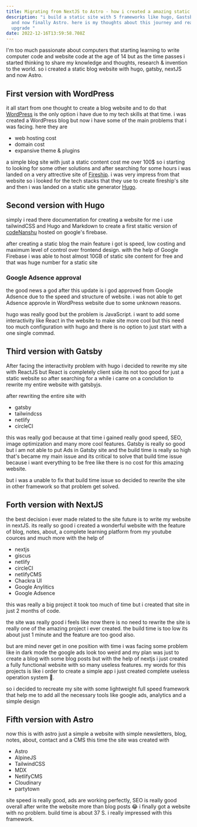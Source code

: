 ```yaml
---
title: Migrating from NextJS to Astro - how i created a amazing static website
description: "i build a static site with 5 frameworks like hugo, Gastsby, Nextjs
  and now finally Astro. here is my thoughts about this journey and reasons to
  upgrade "
date: 2022-12-16T13:59:58.708Z
---
```

I'm too much passionate about computers that starting learning to write computer code and website code at the age of 14 but as the time passes i started thinking to share my knowledge and thoughts, research & invention to the world. so i created a static blog website with hugo, gatsby, nextJS and now Astro.

## First version with WordPress

i﻿t all start from one thought to create a blog website and to do that [WordPress](https://wordpress.org) is the only option i have due to my tech skills at that time. i was created a WordPress blog but now i have some of the main problems that i was facing. here they are

* w﻿eb hosting cost
* d﻿omain cost
* expansive theme & plugins

a﻿ simple blog site with just a static content cost me over 100$ so i starting to looking for some other solutions and after searching for some hours i was landed on a very attrective site of [Fireship](https://fireship.io). i was very impress from that website so i looked for the tech stacks that they use to create fireship's site and then i was landed on a static site generator [Hugo](https://gohugo.io).

## Second version with Hugo

s﻿imply i read there documentation for creating a website for me i use tailwindCSS and Hugo and Markdown to create a first staitic version of [codeNanshu](https://codenanshu.in) hosted on google's firebase.

a﻿fter creating a static blog the main feature i got is speed, low costing and maximum level of control over frontend design. with the help of Google Firebase i was able to host almost 10GB of static site content for free and that was huge number for a static site

### G﻿oogle Adsence approval

the good news a god after this update is i god approved from Google Adsence due to the speed and structure of website. i was not able to get Adsence approvle in WordPress website due to some unknown reasons.

h﻿ugo was really good but the problem is JavaScript. i want to add some interactivity like React in the website to make site more cool but this need too much configuration with hugo and there is no option to just start with a one single commad.

## Third version with Gatsby

After facing the interactivity problem with hugo i decided to rewrite my site with ReactJS but React is completely client side its not too good for just a static website so after searching for a while i came on a conclution to rewrite my entire website with gatsbyjs.

after rewriting the entire site with

* g﻿atsby
* t﻿ailwindcss
* n﻿etlify
* c﻿ircleCI

t﻿his was really god because at that time i gained really good speed, SEO, image optimization and many more cool features. Gatsby is really so good but i am not able to put Ads in Gatsby site and the build time is really so high that's became my main issue and its critical to solve that build time issue because i want everything to be free like there is no cost for this amazing website.

b﻿ut i was a unable to fix that build time issue so decided to rewrite the site in other framework so that problem get solved.

## Forth version with NextJS

t﻿he best decision i ever made related to the site future is to write my website in nextJS. its really so good i created a wonderful website with the feature of blog, notes, about, a complete learning platform from my youtube cources and much more with the help of 

* n﻿extjs
* g﻿iscus
* n﻿etlify
* c﻿ircleCI
* n﻿etlifyCMS
* C﻿hackra UI
* G﻿oogle Anylitics
* G﻿oogle Adsence

t﻿his was really a big project it took too much of time but i created that site in just 2 months of code.

t﻿he site was really good i feels like now there is no need to rewrite the site is really one of the amazing project i ever created. the build time is too low its about just 1 minute and the feature are too good also.

b﻿ut are mind never get in one position with time i was facing some problem like in dark mode the google ads look too weird and my plan was just to create a blog with some blog posts but with the help of nextjs i just created a fully functional website with so many useless features. my words for this projects is like i order to create a simple app i just created complete useless operation system 🤦.

s﻿o i decided to recreate my site with some lightweight full speed framework that help me to add all the necessary tools like google ads, analytics and a simple design

## F﻿ifth version  with Astro

n﻿ow this is with astro just a simple a website with simple newsletters, blog, notes, about, contact and a CMS this time the site was created with 

* A﻿stro
* A﻿lpineJS
* T﻿ailwindCSS
* M﻿DX
* N﻿etlifyCMS
* C﻿loudinary
* p﻿artytown



site speed is really good, ads are working perfectly, SEO is really good overall after write the website more than blog posts 😂 i finally got a website with no problem. build time is about 37 S. i really impressed with this framework.